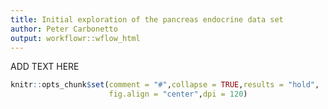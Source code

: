```yaml
---
title: Initial exploration of the pancreas endocrine data set
author: Peter Carbonetto
output: workflowr::wflow_html
---
```


ADD TEXT HERE

```r
knitr::opts_chunk$set(comment = "#",collapse = TRUE,results = "hold",
                      fig.align = "center",dpi = 120)
```
